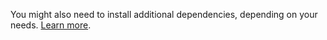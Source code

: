 You might also need to install additional dependencies, depending on your needs. [Learn more](/ingestion/ingest-dependencies).